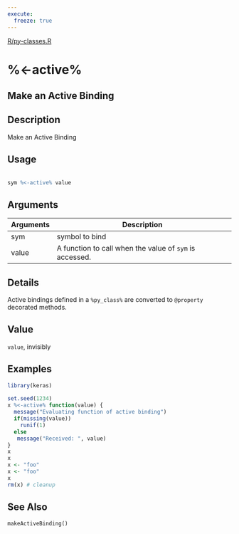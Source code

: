 ```yaml
---
execute:
  freeze: true
---
```


[R/py-classes.R](https://github.com/rstudio/keras//blob/main/R/py-classes.R#L587) 

# %<-active%

## Make an Active Binding

## Description
 Make an Active Binding 


## Usage
```r
 
sym %<-active% value 
```

## Arguments
|Arguments|Description|
|---|---|
| sym | symbol to bind |
| value | A function to call when the value of `sym` is accessed. |

## Details
 Active bindings defined in a `%py_class%` are converted to `@property` decorated methods. 


## Value
 `value`, invisibly 


## Examples
```r
library(keras)
 
set.seed(1234) 
x %<-active% function(value) { 
  message("Evaluating function of active binding") 
  if(missing(value)) 
    runif(1) 
  else 
   message("Received: ", value) 
} 
x 
x 
x <- "foo" 
x <- "foo" 
x 
rm(x) # cleanup 
```

## See Also
 `makeActiveBinding()` 

